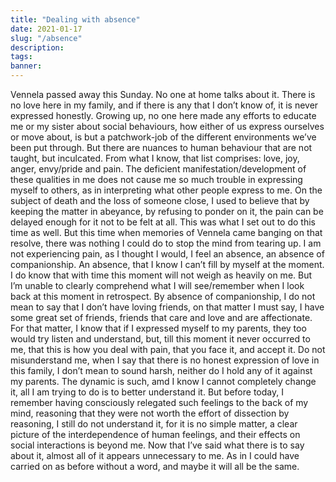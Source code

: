 ```yaml
---
title: "Dealing with absence"
date: 2021-01-17
slug: "/absence"
description:
tags:
banner:
---
```


Vennela passed away this Sunday. No one at home talks about it. There is no love here in my family, and if there is any that I don’t know of, it is never expressed honestly. Growing up, no one here made any efforts to educate me or my sister about social behaviours, how either of us express ourselves or move about, is but a patchwork-job of the different environments we’ve been put through. But there are nuances to human behaviour that are not taught, but inculcated. From what I know, that list comprises:  love, joy, anger, envy/pride and pain. The deficient manifestation/development of these qualities in me does not cause me so much trouble in expressing myself to others, as in interpreting what other people express to me. On the subject of death and the loss of someone close, I used to believe that by keeping the matter in abeyance, by refusing to ponder on it, the pain can be delayed enough for it not to be felt at all. This was what I set out to do this time as well. But this time when memories of Vennela came banging on that resolve, there was nothing I could do to stop the mind from tearing up. I am not experiencing pain, as I thought I would, I feel an absence, an absence of companionship. An absence, that I know I can’t fill by myself at the moment. I do know that with time this moment will not weigh as heavily on me. But I’m unable to clearly comprehend what I will see/remember when I look back at this moment in retrospect. By absence of companionship, I do not mean to say that I don’t have loving friends, on that matter I must say, I have some great set of friends, friends that care and love and are affectionate. For that matter, I know that if I expressed myself to my parents, they too would try listen and understand, but, till this moment it never occurred to me, that this is how you deal with pain, that you face it, and accept it. Do not misunderstand me, when I say that there is no honest expression of love in this family, I don’t mean to sound harsh, neither do I hold any of it against my parents. The dynamic is such, amd I know I cannot completely change it, all I am trying to do is to better understand it. But before today, I remember having consciously relegated such feelings to the back of my mind, reasoning that they were not worth the effort of dissection by reasoning, I still do not understand it, for it is no simple matter, a clear picture of the interdependence of human feelings, and their effects on social interactions is beyond me. Now that I’ve said what there is to say about it, almost all of it appears unnecessary to me. As in I could have carried on as before without a word, and maybe it will all be the same.
